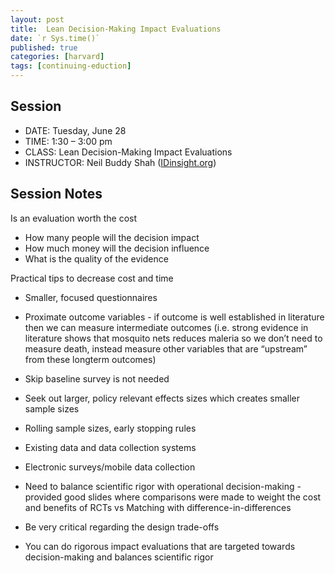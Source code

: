 ```yaml
---
layout: post
title:  Lean Decision-Making Impact Evaluations
date: `r Sys.time()`
published: true
categories: [harvard]
tags: [continuing-eduction]
---
```



## Session

- DATE: Tuesday, June 28
- TIME: 1:30 – 3:00 pm
- CLASS: Lean Decision-Making Impact Evaluations
- INSTRUCTOR: Neil Buddy Shah ([IDinsight.org](http://idinsight.org/))

## Session Notes

Is an evaluation worth the cost

- How many people will the decision impact
- How much money will the decision influence
- What is the quality of the evidence

Practical tips to decrease cost and time

- Smaller, focused questionnaires
- Proximate outcome variables - if outcome is well established in literature then we can measure intermediate outcomes (i.e. strong evidence in literature shows that mosquito nets reduces maleria so we don't need to measure death, instead measure other variables that are "upstream" from these longterm outcomes)
- Skip baseline survey is not needed
- Seek out larger, policy relevant effects sizes which creates smaller sample sizes
- Rolling sample sizes, early stopping rules
- Existing data and data collection systems
- Electronic surveys/mobile data collection


- Need to balance scientific rigor with operational decision-making - provided good slides where comparisons were made to weight the cost and benefits of RCTs vs Matching with difference-in-differences
- Be very critical regarding the design trade-offs
- You can do rigorous impact evaluations that are targeted towards decision-making and balances scientific rigor










